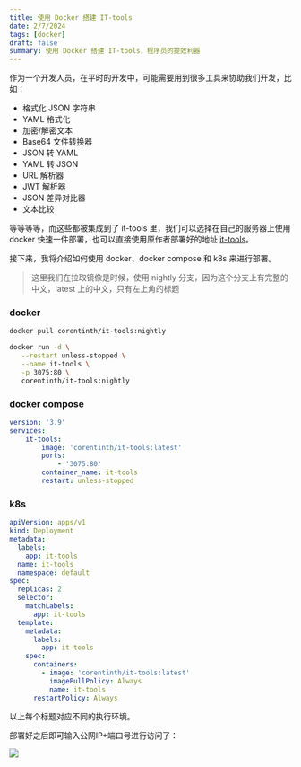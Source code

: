 ```yaml
---
title: 使用 Docker 搭建 IT-tools
date: 2/7/2024
tags: [docker]
draft: false
summary: 使用 Docker 搭建 IT-tools，程序员的提效利器
---
```


作为一个开发人员，在平时的开发中，可能需要用到很多工具来协助我们开发，比如：

*   格式化 JSON 字符串
*   YAML 格式化
*   加密/解密文本
*   Base64 文件转换器
*   JSON 转 YAML
*   YAML 转 JSON
*   URL 解析器
*   JWT 解析器
*   JSON 差异对比器
*   文本比较

等等等等，而这些都被集成到了 it-tools 里，我们可以选择在自己的服务器上使用 docker 快速一件部署，也可以直接使用原作者部署好的地址 [it-tools](https://it-tools.tech/)。

接下来，我将介绍如何使用 docker、docker compose 和 k8s 来进行部署。

> 这里我们在拉取镜像是时候，使用 nightly 分支，因为这个分支上有完整的中文，latest 上的中文，只有左上角的标题

### docker

```bash
docker pull corentinth/it-tools:nightly

docker run -d \
   --restart unless-stopped \
   --name it-tools \
   -p 3075:80 \
   corentinth/it-tools:nightly
```

### docker compose

```yaml
version: '3.9'
services:
    it-tools:
        image: 'corentinth/it-tools:latest'
        ports:
            - '3075:80'
        container_name: it-tools
        restart: unless-stopped
```

### k8s

```yaml
apiVersion: apps/v1
kind: Deployment
metadata:
  labels:
    app: it-tools
  name: it-tools
  namespace: default
spec:
  replicas: 2
  selector:
    matchLabels:
      app: it-tools
  template:
    metadata:
      labels:
        app: it-tools
    spec:
      containers:
        - image: 'corentinth/it-tools:latest'
          imagePullPolicy: Always
          name: it-tools
      restartPolicy: Always
```

以上每个标题对应不同的执行环境。

部署好之后即可输入公网IP+端口号进行访问了：

![](https://note.ihsxu.com/api/imgs/1707299766747.webp)

